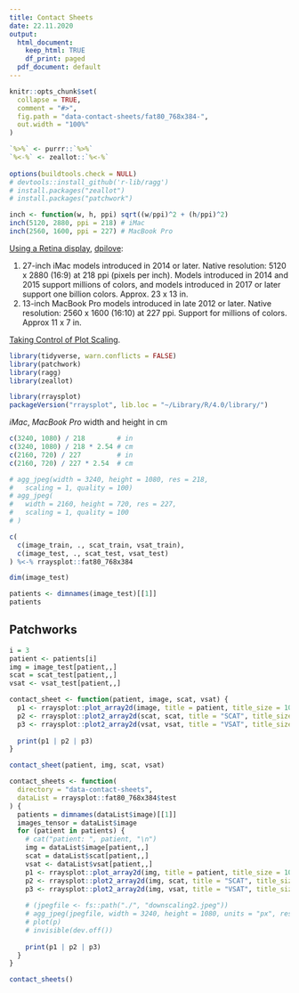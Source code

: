 ```yaml
---
title: Contact Sheets 
date: 22.11.2020
output:
  html_document:
    keep_html: TRUE
    df_print: paged
  pdf_document: default
---
```


```r
knitr::opts_chunk$set(
  collapse = TRUE,
  comment = "#>",
  fig.path = "data-contact-sheets/fat80_768x384-",
  out.width = "100%"
)

`%>%` <- purrr::`%>%`
`%<-%` <- zeallot::`%<-%`
  
options(buildtools.check = NULL)
# devtools::install_github('r-lib/ragg')
# install.packages("zeallot")
# install.packages("patchwork")
```

```r
inch <- function(w, h, ppi) sqrt((w/ppi)^2 + (h/ppi)^2)
inch(5120, 2880, ppi = 218) # iMac
inch(2560, 1600, ppi = 227) # MacBook Pro
```

[Using a Retina display](https://support.apple.com/en-us/HT202471),
[dpilove](https://dpi.lv/#27″):

1. 27-inch iMac models introduced in 2014 or later. 
   Native resolution: 5120 x 2880 (16:9) at 218 ppi (pixels per inch).
   Models introduced in 2014 and 2015 support millions of colors,
   and models introduced in 2017 or later support one billion colors.
   Approx. 23 x 13 in.
1. 13-inch MacBook Pro models introduced in late 2012 or later. 
   Native resolution: 2560 x 1600 (16:10) at 227 ppi.
   Support for millions of colors.
   Approx 11 x 7 in.
   

[Taking Control of Plot Scaling](https://www.tidyverse.org/blog/2020/08/taking-control-of-plot-scaling/).

```r
library(tidyverse, warn.conflicts = FALSE)
library(patchwork)
library(ragg)
library(zeallot)

library(rraysplot)
packageVersion("rraysplot", lib.loc = "~/Library/R/4.0/library/")
```

*iMac*, *MacBook Pro* width and height in cm

```r
c(3240, 1080) / 218        # in
c(3240, 1080) / 218 * 2.54 # cm
c(2160, 720) / 227         # in
c(2160, 720) / 227 * 2.54  # cm
```

```r
# agg_jpeg(width = 3240, height = 1080, res = 218, 
#   scaling = 1, quality = 100)
# agg_jpeg(
#   width = 2160, height = 720, res = 227,
#   scaling = 1, quality = 100
# )
```

```r
c(
  c(image_train, ., scat_train, vsat_train),
  c(image_test, ., scat_test, vsat_test)
) %<-% rraysplot::fat80_768x384
```

```r
dim(image_test)
```

```r
patients <- dimnames(image_test)[[1]]
patients
```

## Patchworks

```r
i = 3
patient <- patients[i]
img = image_test[patient,,]
scat = scat_test[patient,,]
vsat <- vsat_test[patient,,]

contact_sheet <- function(patient, image, scat, vsat) {
  p1 <- rraysplot::plot_array2d(image, title = patient, title_size = 10)
  p2 <- rraysplot::plot2_array2d(scat, scat, title = "SCAT", title_size = 9)
  p3 <- rraysplot::plot2_array2d(vsat, vsat, title = "VSAT", title_size = 9)
  
  print(p1 | p2 | p3)
}
```

```r
contact_sheet(patient, img, scat, vsat)
```

```r
contact_sheets <- function(
  directory = "data-contact-sheets",
  dataList = rraysplot::fat80_768x384$test
) {
  patients = dimnames(dataList$image)[[1]]
  images_tensor = dataList$image
  for (patient in patients) {
    # cat("patient: ", patient, "\n")
    img = dataList$image[patient,,]
    scat = dataList$scat[patient,,]
    vsat <- dataList$vsat[patient,,]
    p1 <- rraysplot::plot_array2d(img, title = patient, title_size = 10)
    p2 <- rraysplot::plot2_array2d(img, scat, title = "SCAT", title_size = 9)
    p3 <- rraysplot::plot2_array2d(img, vsat, title = "VSAT", title_size = 9)
 
    # (jpegfile <- fs::path("./", "downscaling2.jpeg"))
    # agg_jpeg(jpegfile, width = 3240, height = 1080, units = "px", res = 227, scaling = 2)
    # plot(p)
    # invisible(dev.off())
    
    print(p1 | p2 | p3)
  }
}
```

```r
contact_sheets()
```
